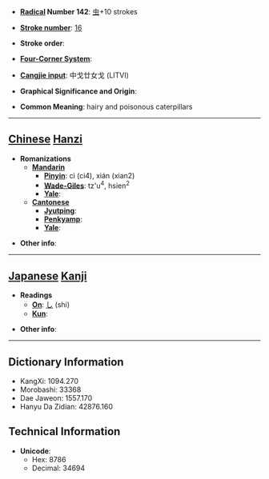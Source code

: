 * '''[[Wiktionary:Chinese radical index| Radical]] Number 142''': [[Wiktionary:Chinese radical index 虫|虫]]+10 strokes

* '''[[Wiktionary:Chinese total strokes index|Stroke number]]''': [[Wiktionary:Chinese total strokes index 16|16]]

* '''Stroke order''': 

* '''[[Wiktionary:Chinese four corner index|Four-Corner System]]''': 

* '''[[Wiktionary:Chinese Cangjie index|Cangjie input]]''': 中戈廿女戈 (LITVI)

* '''Graphical Significance and Origin''': 

* '''Common Meaning''': hairy and poisonous caterpillars

----

== [[Chinese]] [[Hanzi]] ==

* '''Romanizations'''
** '''[[Mandarin]]'''
*** '''[[Pinyin]]''': cì (ci4), xián (xian2)
*** '''[[Wade-Giles]]''': tz'u<sup>4</sup>, hsien<sup>2</sup>
*** '''[[Yale]]''': 
** '''[[Cantonese]]'''
*** '''[[Jyutping]]''':
*** '''[[Penkyamp]]''': 
*** '''[[Yale]]''': 

* '''Other info''': 

----

== [[Japanese]] [[Kanji]] ==

* '''Readings'''
** '''[[On]]''': [[し]] (shi)
** '''[[Kun]]''': 

* '''Other info''':  

----

== Dictionary Information ==

* KangXi: 1094.270
* Morobashi: 33368
* Dae Jaweon: 1557.170
* Hanyu Da Zidian: 42876.160

== Technical Information ==

* '''Unicode''':
** Hex: 8786
** Decimal: 34694